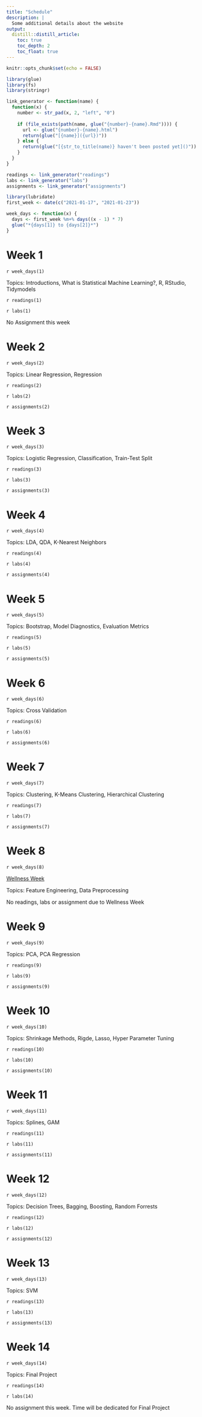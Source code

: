 ```yaml
---
title: "Schedule"
description: |
  Some additional details about the website
output:
  distill::distill_article:
    toc: true
    toc_depth: 2
    toc_float: true
---
```


```r
knitr::opts_chunk$set(echo = FALSE)
```

```r
library(glue)
library(fs)
library(stringr)

link_generator <- function(name) {
  function(x) {
    number <- str_pad(x, 2, "left", "0")
    
    if (file_exists(path(name, glue("{number}-{name}.Rmd")))) {
      url <- glue("{number}-{name}.html")
      return(glue("[{name}]({url})"))
    } else {
      return(glue("[{str_to_title(name)} haven't been posted yet]()"))
    }
  }
}

readings <- link_generator("readings")
labs <- link_generator("labs")
assignments <- link_generator("assignments")
```

```r
library(lubridate)
first_week <- date(c("2021-01-17", "2021-01-23"))

week_days <- function(x) {
  days <- first_week %m+% days((x - 1) * 7)
  glue("*{days[1]} to {days[2]}*")
}
```


# Week 1

`r week_days(1)`

Topics: Introductions, What is Statistical Machine Learning?, R, RStudio, Tidymodels

`r readings(1)`

`r labs(1)`

No Assignment this week

# Week 2

`r week_days(2)`

Topics: Linear Regression, Regression

`r readings(2)`

`r labs(2)`

`r assignments(2)`

# Week 3

`r week_days(3)`

Topics: Logistic Regression, Classification, Train-Test Split

`r readings(3)`

`r labs(3)`

`r assignments(3)`

# Week 4

`r week_days(4)`

Topics: LDA, QDA, K-Nearest Neighbors

`r readings(4)`

`r labs(4)`

`r assignments(4)`

# Week 5

`r week_days(5)`

Topics: Bootstrap, Model Diagnostics, Evaluation Metrics

`r readings(5)`

`r labs(5)`

`r assignments(5)`

# Week 6

`r week_days(6)`

Topics: Cross Validation

`r readings(6)`

`r labs(6)`

`r assignments(6)`

# Week 7

`r week_days(7)`

Topics: Clustering, K-Means Clustering, Hierarchical Clustering

`r readings(7)`

`r labs(7)`

`r assignments(7)`

# Week 8

`r week_days(8)`

[Wellness Week](https://www.american.edu/provost/communications/november-17-2020.cfm)

Topics: Feature Engineering, Data Preprocessing

No readings, labs or assignment due to Wellness Week

# Week 9

`r week_days(9)`

Topics: PCA, PCA Regression

`r readings(9)`

`r labs(9)`

`r assignments(9)`

# Week 10

`r week_days(10)`

Topics: Shrinkage Methods, Rigde, Lasso, Hyper Parameter Tuning

`r readings(10)`

`r labs(10)`

`r assignments(10)`

# Week 11

`r week_days(11)`

Topics: Splines, GAM

`r readings(11)`

`r labs(11)`

`r assignments(11)`

# Week 12

`r week_days(12)`

Topics: Decision Trees, Bagging, Boosting, Random Forrests

`r readings(12)`

`r labs(12)`

`r assignments(12)`

# Week 13

`r week_days(13)`

Topics: SVM

`r readings(13)`

`r labs(13)`

`r assignments(13)`

# Week 14

`r week_days(14)`

Topics: Final Project

`r readings(14)`

`r labs(14)`

No assignment this week. Time will be dedicated for Final Project
